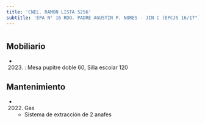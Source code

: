```yaml
---
title: 'CNEL. RAMON LISTA 5256'
subtitle: 'EPA N° 16 RDO. PADRE AGUSTIN P. NORES - JIN C (EPCJS 16/17°) LOLA MORA [S] - EPC N° 16 RDO. PADRE AGUSTIN P. NORES'
---
```


#


## Mobiliario

*  (2023) : Mesa pupitre doble 60, Silla escolar 120 





## Mantenimiento

*  (2022) Gas 
    + Sistema de extracción de 2 anafes



